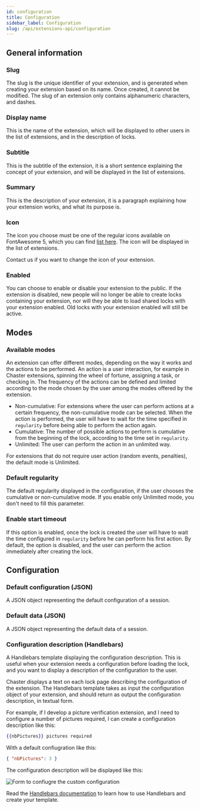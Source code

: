 ```yaml
---
id: configuration
title: Configuration
sidebar_label: Configuration
slug: /api/extensions-api/configuration
---
```


## General information

### Slug

The slug is the unique identifier of your extension, and is generated when creating your extension based on its name. Once created, it cannot be modified. The slug of an extension only contains alphanumeric characters, and dashes.

### Display name

This is the name of the extension, which will be displayed to other users in the list of extensions, and in the description of locks.

### Subtitle

This is the subtitle of the extension, it is a short sentence explaining the concept of your extension, and will be displayed in the list of extensions.

### Summary

This is the description of your extension, it is a paragraph explaining how your extension works, and what its purpose is.

### Icon

The icon you choose must be one of the regular icons available on FontAwesome 5, which you can find [list here](https://fontawesome.com/icons?d=gallery&p=1&s=regular). The icon will be displayed in the list of extensions.

Contact us if you want to change the icon of your extension.

### Enabled

You can choose to enable or disable your extension to the public. If the extension is disabled, new people will no longer be able to create locks containing your extension, nor will they be able to load shared locks with your extension enabled. Old locks with your extension enabled will still be active.

## Modes

### Available modes

An extension can offer different modes, depending on the way it works and the actions to be performed. An action is a user interaction, for example in Chaster extensions, spinning the wheel of fortune, assigning a task, or checking in. The frequency of the actions can be defined and limited according to the mode chosen by the user among the modes offered by the extension.

- Non-cumulative: For extensions where the user can perform actions at a certain frequency, the non-cumulative mode can be selected. When the action is performed, the user will have to wait for the time specified in `regularity` before being able to perform the action again.
- Cumulative: The number of possible actions to perform is cumulative from the beginning of the lock, according to the time set in `regularity`.
- Unlimited: The user can perform the action in an unlimited way.

For extensions that do not require user action (random events, penalties), the default mode is Unlimited.

### Default regularity

The default regularity displayed in the configuration, if the user chooses the cumulative or non-cumulative mode. If you enable only Unlimited mode, you don't need to fill this parameter.

### Enable start timeout

If this option is enabled, once the lock is created the user will have to wait the time configured in `regularity` before he can perform his first action. By default, the option is disabled, and the user can perform the action immediately after creating the lock.

## Configuration

### Default configuration (JSON)

A JSON object representing the default configuration of a session.

### Default data (JSON)

A JSON object representing the default data of a session.

### Configuration description (Handlebars)

A Handlebars template displaying the configuration description. This is useful when your extension needs a configuration before loading the lock, and you want to display a description of the configuration to the user.

Chaster displays a text on each lock page describing the configuration of the extension. The Handlebars template takes as input the configuration object of your extension, and should return as output the configuration description, in textual form.

For example, if I develop a picture verification extension, and I need to configure a number of pictures required, I can create a configuration description like this:

```handlebars
{{nbPictures}} pictures required
```

With a default confiugration like this:
```json
{ "nbPictures": 3 }
```

The configuration description will be displayed like this:

![Form to confiugre the custom configuration](/img/extensions-api-configuration-config-description.png)

Read the [Handlebars documentation](https://handlebarsjs.com/guide/) to learn how to use Handlebars and create your template.